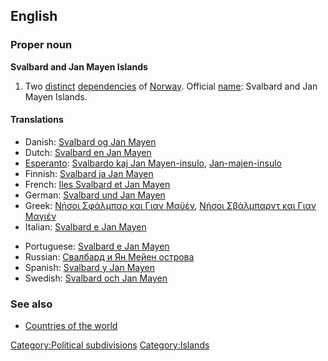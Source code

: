 {{wikipedia}}
==English==

===Proper noun===
'''Svalbard and Jan Mayen Islands'''

# Two [[distinct]] [[depend]]encies of [[Norway]]. Official [[name]]: Svalbard and Jan Mayen Islands.

====Translations====
{{top}}
*Danish: [[Svalbard og Jan Mayen]]
*Dutch: [[Svalbard en Jan Mayen]]
*[[Esperanto]]: [[Svalbardo kaj Jan Mayen-insulo]], [[Jan-majen-insulo]]
*Finnish: [[Svalbard ja Jan Mayen]]
*French: [[Iles Svalbard et Jan Mayen]]
*German: [[Svalbard und Jan Mayen]]
*Greek: [[Νήσοι Σφάλμπαρ και Γιαν Μαϋέν]], [[Νήσοι Σβάλμπαρντ και Γιαν Μαγιέν]]
*Italian: [[Svalbard e Jan Mayen]]
{{mid}}
*Portuguese: [[Svalbard e Jan Mayen]]
*Russian: [[Свалбард и Ян Мейен острова]]
*Spanish: [[Svalbard y Jan Mayen]]
*Swedish: [[Svalbard och Jan Mayen]]
{{bottom}}

===See also===
*[[Countries of the world]]

[[Category:Political subdivisions]]
[[Category:Islands]]